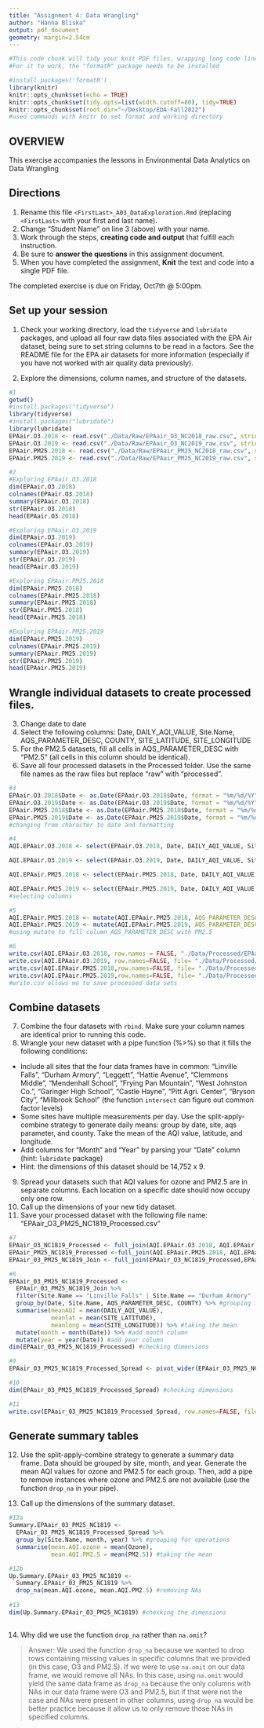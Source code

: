 ```yaml
---
title: "Assignment 4: Data Wrangling"
author: "Hanna Bliska"
output: pdf_document
geometry: margin=2.54cm
---
```


```r
#This code chunk will tidy your knit PDF files, wrapping long code lines
#For it to work, the "formatR" package needs to be installed

#install.packages('formatR')
library(knitr)
knitr::opts_chunk$set(echo = TRUE)
knitr::opts_chunk$set(tidy.opts=list(width.cutoff=80), tidy=TRUE)
knitr::opts_chunk$set(root.dir="~/Desktop/EDA-Fall2022")
#used commands with knitr to set format and working directory
```

## OVERVIEW

This exercise accompanies the lessons in Environmental Data Analytics on Data Wrangling 

## Directions
1.  Rename this file `<FirstLast>_A03_DataExploration.Rmd` (replacing `<FirstLast>` with your first and last name).
2. Change "Student Name" on line 3 (above) with your name.
3. Work through the steps, **creating code and output** that fulfill each instruction.
4. Be sure to **answer the questions** in this assignment document.
5. When you have completed the assignment, **Knit** the text and code into a single PDF file.

The completed exercise is due on Friday, Oct7th @ 5:00pm.

## Set up your session 
1. Check your working directory, load the `tidyverse` and `lubridate` packages, and upload all four raw data files associated with the EPA Air dataset, being sure to set string columns to be read in a factors. See the README file for the EPA air datasets for more information (especially if you have not worked with air quality data previously). 

2. Explore the dimensions, column names, and structure of the datasets. 

```r
#1
getwd()
#install.packages("tidyverse")
library(tidyverse)
#install.packages("lubridate")
library(lubridate)
EPAair.O3.2018 <- read.csv("./Data/Raw/EPAair_O3_NC2018_raw.csv", stringsAsFactors = TRUE)
EPAair.O3.2019 <- read.csv("./Data/Raw/EPAair_O3_NC2019_raw.csv", stringsAsFactors = TRUE)
EPAair.PM25.2018 <- read.csv("./Data/Raw/EPAair_PM25_NC2018_raw.csv", stringsAsFactors = TRUE)
EPAair.PM25.2019 <- read.csv("./Data/Raw/EPAair_PM25_NC2019_raw.csv", stringsAsFactors = TRUE)

#2
#Exploring EPAair.O3.2018
dim(EPAair.O3.2018)
colnames(EPAair.O3.2018)
summary(EPAair.O3.2018)
str(EPAair.O3.2018)
head(EPAair.O3.2018)

#Exploring EPAair.O3.2019
dim(EPAair.O3.2019)
colnames(EPAair.O3.2019)
summary(EPAair.O3.2019)
str(EPAair.O3.2019)
head(EPAair.O3.2019)

#Exploring EPAair.PM25.2018
dim(EPAair.PM25.2018)
colnames(EPAair.PM25.2018)
summary(EPAair.PM25.2018)
str(EPAair.PM25.2018)
head(EPAair.PM25.2018)

#Exploring EPAair.PM25.2019
dim(EPAair.PM25.2019)
colnames(EPAair.PM25.2019)
summary(EPAair.PM25.2019)
str(EPAair.PM25.2019)
head(EPAair.PM25.2019)
```

## Wrangle individual datasets to create processed files.
3. Change date to date
4. Select the following columns: Date, DAILY_AQI_VALUE, Site.Name, AQS_PARAMETER_DESC, COUNTY, SITE_LATITUDE, SITE_LONGITUDE
5. For the PM2.5 datasets, fill all cells in AQS_PARAMETER_DESC with "PM2.5" (all cells in this column should be identical).
6. Save all four processed datasets in the Processed folder. Use the same file names as the raw files but replace "raw" with "processed".

```r
#3
EPAair.O3.2018$Date <- as.Date(EPAair.O3.2018$Date, format = "%m/%d/%Y")
EPAair.O3.2019$Date <- as.Date(EPAair.O3.2019$Date, format = "%m/%d/%Y")
EPAair.PM25.2018$Date <- as.Date(EPAair.PM25.2018$Date, format = "%m/%d/%Y")
EPAair.PM25.2019$Date <- as.Date(EPAair.PM25.2019$Date, format = "%m/%d/%Y")
#changing from character to date and formatting

#4
AQI.EPAair.O3.2018 <- select(EPAair.O3.2018, Date, DAILY_AQI_VALUE, Site.Name, AQS_PARAMETER_DESC, COUNTY, SITE_LATITUDE, SITE_LONGITUDE)

AQI.EPAair.O3.2019 <- select(EPAair.O3.2019, Date, DAILY_AQI_VALUE, Site.Name, AQS_PARAMETER_DESC, COUNTY, SITE_LATITUDE, SITE_LONGITUDE)

AQI.EPAair.PM25.2018 <- select(EPAair.PM25.2018, Date, DAILY_AQI_VALUE, Site.Name, AQS_PARAMETER_DESC, COUNTY, SITE_LATITUDE, SITE_LONGITUDE)

AQI.EPAair.PM25.2019 <- select(EPAair.PM25.2019, Date, DAILY_AQI_VALUE, Site.Name, AQS_PARAMETER_DESC, COUNTY, SITE_LATITUDE, SITE_LONGITUDE)
#selecting columns

#5
AQI.EPAair.PM25.2018 <- mutate(AQI.EPAair.PM25.2018, AQS_PARAMETER_DESC = "PM2.5")
AQI.EPAair.PM25.2019 <- mutate(AQI.EPAair.PM25.2019, AQS_PARAMETER_DESC = "PM2.5")
#using mutate to fill column AQS_PARAMETER_DESC with PM2.5

#6
write.csv(AQI.EPAair.O3.2018, row.names = FALSE, "./Data/Processed/EPAair_O3_NC2018_processed.csv")
write.csv(AQI.EPAair.O3.2019, row.names=FALSE, file= "./Data/Processed/EPAair_O3_NC2019_processed.csv")
write.csv(AQI.EPAair.PM25.2018,row.names=FALSE, file= "./Data/Processed/EPAair_PM25_NC2018_processed.csv")
write.csv(AQI.EPAair.PM25.2019,row.names=FALSE, file= "./Data/Processed/EPAair_PM25_NC2019_processed.csv")
#write.csv allows me to save processed data sets 

```


## Combine datasets
7. Combine the four datasets with `rbind`. Make sure your column names are identical prior to running this code. 
8. Wrangle your new dataset with a pipe function (%>%) so that it fills the following conditions: 

* Include all sites that the four data frames have in common: "Linville Falls", "Durham Armory", "Leggett", "Hattie Avenue", "Clemmons Middle", "Mendenhall School", "Frying Pan Mountain", "West Johnston Co.", "Garinger High School", "Castle Hayne", "Pitt Agri. Center", "Bryson City", "Millbrook School" (the function `intersect` can figure out common factor levels)
* Some sites have multiple measurements per day. Use the split-apply-combine strategy to generate daily means: group by date, site, aqs parameter, and county. Take the mean of the AQI value, latitude, and longitude.
* Add columns for "Month" and "Year" by parsing your "Date" column (hint: `lubridate` package)
* Hint: the dimensions of this dataset should be 14,752 x 9.

9. Spread your datasets such that AQI values for ozone and PM2.5 are in separate columns. Each location on a specific date should now occupy only one row.
10. Call up the dimensions of your new tidy dataset.
11. Save your processed dataset with the following file name: "EPAair_O3_PM25_NC1819_Processed.csv"

```r
#7
EPAair_O3_NC1819_Processed <- full_join(AQI.EPAair.O3.2018, AQI.EPAair.O3.2019) #joining O3 datasets
EPAair_PM25_NC1819_Processed <-full_join(AQI.EPAair.PM25.2018, AQI.EPAair.PM25.2019) #joining PM2.5 datasets
EPAair_03_PM25_NC1819_Join <- full_join(EPAair_O3_NC1819_Processed,EPAair_PM25_NC1819_Processed) #joining O3 and PM2.5 datasets

#8
EPAair_03_PM25_NC1819_Processed <-
  EPAair_03_PM25_NC1819_Join %>%
  filter(Site.Name == "Linville Falls" | Site.Name == "Durham Armory" | Site.Name == "Leggett"| Site.Name == "Hattie Avenue" | Site.Name == "Clemmons Middle" | Site.Name == "Mendenhall School" | Site.Name == "Frying Pan Mountain" | Site.Name == "West Johnston Co." | Site.Name == "Garinger High School" | Site.Name == "Castle Hayne" | Site.Name == "Pitt Agri. Center" | Site.Name == "Bryson City" | Site.Name == "Millbrook School") %>% #filter by site name
  group_by(Date, Site.Name, AQS_PARAMETER_DESC, COUNTY) %>% #grouping for operations
  summarise(meanAQI = mean(DAILY_AQI_VALUE), 
            meanlat = mean(SITE_LATITUDE),
            meanlong = mean(SITE_LONGITUDE)) %>% #taking the mean
  mutate(month = month(Date)) %>% #add month column
  mutate(year = year(Date)) #add year column
dim(EPAair_03_PM25_NC1819_Processed) #checking dimensions

#9
EPAair_03_PM25_NC1819_Processed_Spread <- pivot_wider(EPAair_03_PM25_NC1819_Processed, names_from = AQS_PARAMETER_DESC, values_from = meanAQI) #spreading AQI values into two columns

#10
dim(EPAair_03_PM25_NC1819_Processed_Spread) #checking dimensions

#11
write.csv(EPAair_03_PM25_NC1819_Processed_Spread, row.names=FALSE, file= "./Data/Processed/EPAair_O3_PM25_NC1819_Processed.csv") #saving processed file

```


## Generate summary tables
12. Use the split-apply-combine strategy to generate a summary data frame. Data should be grouped by site, month, and year. Generate the mean AQI values for ozone and PM2.5 for each group. Then, add a pipe to remove instances where ozone and PM2.5 are not available (use the function `drop_na` in your pipe). 

13. Call up the dimensions of the summary dataset.

```r
#12a
Summary.EPAair_03_PM25_NC1819 <- 
  EPAair_03_PM25_NC1819_Processed_Spread %>%
  group_by(Site.Name, month, year) %>% #grouping for operations
  summarise(mean.AQI.ozone = mean(Ozone),
            mean.AQI.PM2.5 = mean(PM2.5)) #taking the mean

#12b
Up.Summary.EPAair_03_PM25_NC1819 <-
  Summary.EPAair_03_PM25_NC1819 %>%
  drop_na(mean.AQI.ozone, mean.AQI.PM2.5) #removing NAs
          
#13
dim(Up.Summary.EPAair_03_PM25_NC1819) #checking the dimensions
  
```

14. Why did we use the function `drop_na` rather than `na.omit`?

> Answer: We used the function `drop_na` because we wanted to drop rows containing missing values in specific columns that we provided (in this case, O3 and PM2.5). If we were to use `na.omit` on our data frame, we would remove all NAs. In this case, using `na.omit` would yield the same data frame as `drop_na` because the only columns with NAs in our data frame were O3 and PM2.5, but if that were not the case and NAs were present in other columns, using `drop_na` would be better practice because it allow us to only remove those NAs in specified columns.
